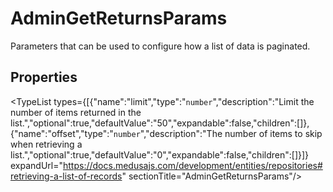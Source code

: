 
# AdminGetReturnsParams

Parameters that can be used to configure how a list of data is paginated.

## Properties

<TypeList types={[{"name":"limit","type":"`number`","description":"Limit the number of items returned in the list.","optional":true,"defaultValue":"50","expandable":false,"children":[]},{"name":"offset","type":"`number`","description":"The number of items to skip when retrieving a list.","optional":true,"defaultValue":"0","expandable":false,"children":[]}]} expandUrl="https://docs.medusajs.com/development/entities/repositories#retrieving-a-list-of-records" sectionTitle="AdminGetReturnsParams"/>
